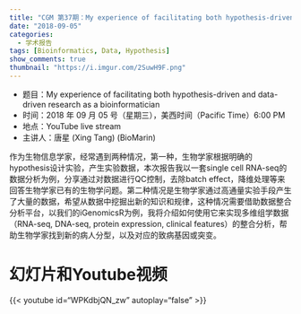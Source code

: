 ```yaml
---
title: "CGM 第37期：My experience of facilitating both hypothesis-driven and data-driven research as a bioinformatician"
date: "2018-09-05"
categories:
  - 学术报告
tags: [Bioinformatics, Data, Hypothesis]
show_comments: true
thumbnail: "https://i.imgur.com/2SuwH9F.png"
---
```


- 题目：My experience of facilitating both hypothesis-driven and data-driven research as a bioinformatician
- 时间：2018 年 09 月 05 号（星期三），美西时间（Pacific Time）6:00 PM
- 地点：YouTube live stream 
- 主讲人：唐星 (Xing Tang) (BioMarin)

作为生物信息学家，经常遇到两种情况，第一种，生物学家根据明确的hypothesis设计实验，产生实验数据，本次报告我以一套single cell RNA-seq的数据分析为例，分享通过对数据进行QC控制，去除batch effect，降维处理等来回答生物学家已有的生物学问题。第二种情况是生物学家通过高通量实验手段产生了大量的数据，希望从数据中挖掘出新的知识和规律，这种情况需要借助数据整合分析平台，以我们的iGenomicsR为例，我将介绍如何使用它来实现多维组学数据（RNA-seq, DNA-seq, protein expression, clinical features）的整合分析，帮助生物学家找到新的病人分型，以及对应的致病基因或突变。

# 幻灯片和Youtube视频

{{< youtube id="WPKdbjQN_zw" autoplay="false" >}}

